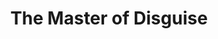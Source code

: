 ---
title: "The Master of Disguise"
subtitle: ""
creator: ""
categories: ["cds"]
featuredImage: "../src/assets/images/item/cds/DSC02982-3.png"
views: ["../src/assets/images/item/cds/DSC02982-3.png"]
nextItem: []
---